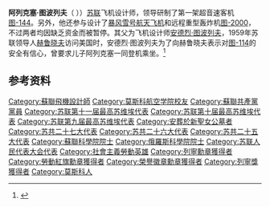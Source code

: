 {{Infobox person
| honorific_prefix          = 
| name                      = Алексе́й Ту́полев<br/>阿列克塞·图波列夫
| honorific_suffix          = 
| image                     = <!-- 檔案不存在 File:Туполев Алексей Андреевич.jpg -->
| image_size                = 
| alt                       = 
| nationality               = Russian
| citizenship               = 
| birth_name                = 
| birth_date                = {{birth date|1925|05|20|df=y}}
| birth_place               = 
| death_date                = {{death date and age|2001|05|12|1925|05|20|df=y}}
| death_place               = 
| resting_place             = 
| resting_place_coordinates = 
| education                 = Moscow Aviation Institute 
| spouse                    = 
| parents                   = [[Andrei_Tupolev|Andrei Tupolev]]
| children                  = 
| module                    = {{Infobox engineering career
| discipline           = Aircraft design
| institutions         = Tupolev Design Bureau
| practice_name        = 
| employer             = 
| significant_projects = Buran space shuttle
| significant_design   = Tupolev Tu-144 
| significant_advance  = 
| significant_awards   = 
}}
| signature                 = Sign of A. A. Tupolev.png
| signature_alt             = 
}}

'''阿列克塞·图波列夫'''（{{lang-ru|Алексе́й Андре́евич Ту́полев}} {{bd|1925年|5月20日|2001年|5月12日}}））[[苏联|苏联]]飞机设计师，领导研制了第一架超音速客机[[图-144|图-144]]。另外，他还参与设计了[[暴风雪号航天飞机|暴风雪号航天飞机]]和远程重型轰炸机[[图-2000|图-2000]]，不过两者均因缺乏资金而被暂停。其父为飞机设计师[[安德烈·图波列夫|安德烈·图波列夫]]，1959年苏联领导人[[赫鲁晓夫|赫鲁晓夫]]访问美国时，安德烈·图波列夫为了向赫鲁晓夫表示对[[图-114|图-114]]的安全有信心，曾要求儿子阿列克塞一同登机乘坐。<ref>{{cite book |last1=Taubman |first1=William |title=Khrushchev: The Man and His Era |url=https://archive.org/details/khrushchevmanhis00taub |url-access=registration |date=2003 |publisher=W.W. Norton & Co. |isbn=978-0-393-32484-6 |page=[https://archive.org/details/khrushchevmanhis00taub/page/422 422]}}</ref>

== 参考资料 ==
{{reflist}}

[[Category:蘇聯飛機設計師|Category:蘇聯飛機設計師]]
[[Category:莫斯科航空学院校友|Category:莫斯科航空学院校友]]
[[Category:蘇聯共產黨黨員|Category:蘇聯共產黨黨員]]
[[Category:苏联第十一届最高苏维埃代表|Category:苏联第十一届最高苏维埃代表]]
[[Category:苏联第十届最高苏维埃代表|Category:苏联第十届最高苏维埃代表]]
[[Category:苏联第九届最高苏维埃代表|Category:苏联第九届最高苏维埃代表]]
[[Category:安葬於新聖女公墓者|Category:安葬於新聖女公墓者]]
[[Category:苏共二十七大代表|Category:苏共二十七大代表]]
[[Category:苏共二十六大代表|Category:苏共二十六大代表]]
[[Category:苏共二十五大代表|Category:苏共二十五大代表]]
[[Category:蘇聯科學院院士|Category:蘇聯科學院院士]]
[[Category:俄羅斯科學院院士|Category:俄羅斯科學院院士]]
[[Category:苏联人民代表大会代表|Category:苏联人民代表大会代表]]
[[Category:社會主義勞動英雄|Category:社會主義勞動英雄]]
[[Category:列寧勳章獲得者|Category:列寧勳章獲得者]]
[[Category:勞動紅旗勳章獲得者|Category:勞動紅旗勳章獲得者]]
[[Category:榮譽徽章勳章獲得者|Category:榮譽徽章勳章獲得者]]
[[Category:列寧獎獲得者|Category:列寧獎獲得者]]
[[Category:莫斯科人|Category:莫斯科人]]
